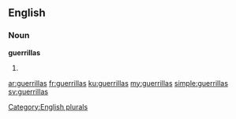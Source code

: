 ==English==

===Noun===
'''guerrillas'''

# {{plural of|[[guerrilla]]}}

[[Category:English plurals]]

[[ar:guerrillas]]
[[fr:guerrillas]]
[[ku:guerrillas]]
[[my:guerrillas]]
[[simple:guerrillas]]
[[sv:guerrillas]]